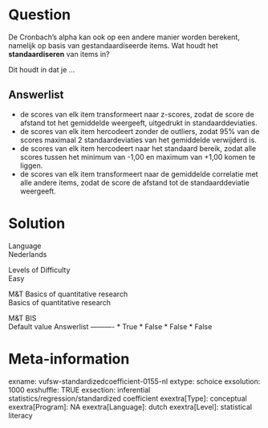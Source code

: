 Question
========
De Cronbach's alpha kan ook op een andere manier worden berekent,
namelijk op basis van gestandaardiseerde items. Wat houdt het
**standaardiseren** van items in?  
  
Dit houdt in dat je ...

Answerlist
----------
* de scores van elk item transformeert naar z-scores, zodat de score de
  afstand tot het gemiddelde weergeeft, uitgedrukt in standaarddeviaties.
* de scores van elk item hercodeert zonder de outliers, zodat 95% van de
  scores maximaal 2 standaardeviaties van het gemiddelde verwijderd is.
* de scores van elk item hercodeert naar het standaard bereik, zodat alle
  scores tussen het minimum van -1,00 en maximum van +1,00 komen te
  liggen.
* de scores van elk item transformeert naar de gemiddelde correlatie met
  alle andere items, zodat de score de afstand tot de standaarddeviatie
  weergeeft.

Solution
========











Language  
Nederlands

Levels of Difficulty  
Easy

M&T Basics of quantitative research  
Basics of quantitative research

M&T BIS  
Default value
Answerlist
----------
* True
* False
* False
* False

Meta-information
================
exname: vufsw-standardizedcoefficient-0155-nl
extype: schoice
exsolution: 1000
exshuffle: TRUE
exsection: inferential statistics/regression/standardized coefficient
exextra[Type]: conceptual
exextra[Program]: NA
exextra[Language]: dutch
exextra[Level]: statistical literacy

